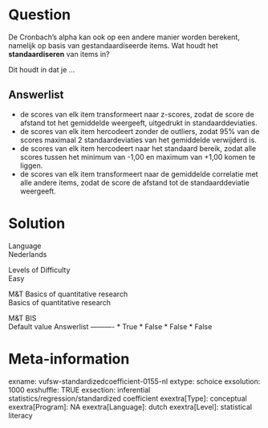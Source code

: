 Question
========
De Cronbach's alpha kan ook op een andere manier worden berekent,
namelijk op basis van gestandaardiseerde items. Wat houdt het
**standaardiseren** van items in?  
  
Dit houdt in dat je ...

Answerlist
----------
* de scores van elk item transformeert naar z-scores, zodat de score de
  afstand tot het gemiddelde weergeeft, uitgedrukt in standaarddeviaties.
* de scores van elk item hercodeert zonder de outliers, zodat 95% van de
  scores maximaal 2 standaardeviaties van het gemiddelde verwijderd is.
* de scores van elk item hercodeert naar het standaard bereik, zodat alle
  scores tussen het minimum van -1,00 en maximum van +1,00 komen te
  liggen.
* de scores van elk item transformeert naar de gemiddelde correlatie met
  alle andere items, zodat de score de afstand tot de standaarddeviatie
  weergeeft.

Solution
========











Language  
Nederlands

Levels of Difficulty  
Easy

M&T Basics of quantitative research  
Basics of quantitative research

M&T BIS  
Default value
Answerlist
----------
* True
* False
* False
* False

Meta-information
================
exname: vufsw-standardizedcoefficient-0155-nl
extype: schoice
exsolution: 1000
exshuffle: TRUE
exsection: inferential statistics/regression/standardized coefficient
exextra[Type]: conceptual
exextra[Program]: NA
exextra[Language]: dutch
exextra[Level]: statistical literacy

